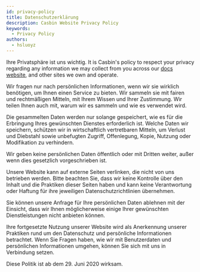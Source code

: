 ```yaml
---
id: privacy-policy
title: Datenschutzerklärung
description: Casbin Website Privacy Policy
keywords:
  - Privacy Policy
authors:
  - hsluoyz
---
```


Ihre Privatsphäre ist uns wichtig. It is Casbin's policy to respect your privacy regarding any information we may collect from you across our [docs website](/), and other sites we own and operate.

Wir fragen nur nach persönlichen Informationen, wenn wir sie wirklich benötigen, um Ihnen einen Service zu bieten. Wir sammeln sie mit fairen und rechtmäßigen Mitteln, mit Ihrem Wissen und Ihrer Zustimmung. Wir teilen Ihnen auch mit, warum wir es sammeln und wie es verwendet wird.

Die gesammelten Daten werden nur solange gespeichert, wie es für die Erbringung Ihres gewünschten Dienstes erforderlich ist. Welche Daten wir speichern, schützen wir in wirtschaftlich vertretbaren Mitteln, um Verlust und Diebstahl sowie unbefugten Zugriff, Offenlegung, Kopie, Nutzung oder Modifikation zu verhindern.

Wir geben keine persönlichen Daten öffentlich oder mit Dritten weiter, außer wenn dies gesetzlich vorgeschrieben ist.

Unsere Website kann auf externe Seiten verlinken, die nicht von uns betrieben werden. Bitte beachten Sie, dass wir keine Kontrolle über den Inhalt und die Praktiken dieser Seiten haben und kann keine Verantwortung oder Haftung für ihre jeweiligen Datenschutzrichtlinien übernehmen.

Sie können unsere Anfrage für Ihre persönlichen Daten ablehnen mit der Einsicht, dass wir Ihnen möglicherweise einige Ihrer gewünschten Dienstleistungen nicht anbieten können.

Ihre fortgesetzte Nutzung unserer Website wird als Anerkennung unserer Praktiken rund um den Datenschutz und persönliche Informationen betrachtet. Wenn Sie Fragen haben, wie wir mit Benutzerdaten und persönlichen Informationen umgehen, können Sie sich mit uns in Verbindung setzen.

Diese Politik ist ab dem 29. Juni 2020 wirksam.
